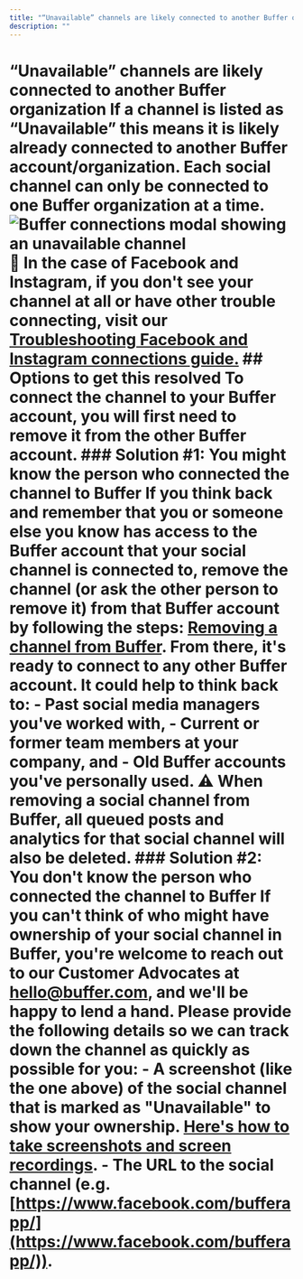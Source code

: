 ```yaml
---
title: "“Unavailable” channels are likely connected to another Buffer organization"
description: ""
---
```


# “Unavailable” channels are likely connected to another Buffer organization If a channel is listed as “Unavailable” this means it is likely already connected to another Buffer account/organization. Each social channel can only be connected to one Buffer organization at a time. ![Buffer connections modal showing an unavailable channel](//d33v4339jhl8k0.cloudfront.net/docs/assets/64cb6cf86d4a3e191f237e66/images/652ecbea25f84304750247b3/file-pvGKhW97ao.jpg) 📝 In the case of Facebook and Instagram, if you don't see your channel at all or have other trouble connecting, visit our [Troubleshooting Facebook and Instagram connections guide.](https://support.buffer.com//support.buffer.com/article/565-troubleshooting-facebook-and-instagram-connections) ## Options to get this resolved To connect the channel to your Buffer account, you will first need to remove it from the other Buffer account. ### Solution #1: You might know the person who connected the channel to Buffer If you think back and remember that you or someone else you know has access to the Buffer account that your social channel is connected to, remove the channel (or ask the other person to remove it) from that Buffer account by following the steps: [Removing a channel from Buffer](https://buffer.helpscoutdocs.com/article/575-removing-a-channel-from-buffer). From there, it's ready to connect to any other Buffer account. It could help to think back to: - Past social media managers you've worked with, - Current or former team members at your company, and - Old Buffer accounts you've personally used. ⚠️ When removing a social channel from Buffer, all queued posts and analytics for that social channel will also be deleted. ### Solution #2: You don't know the person who connected the channel to Buffer If you can't think of who might have ownership of your social channel in Buffer, you're welcome to reach out to our Customer Advocates at [hello@buffer.com](mailto:hello@buffer.com), and we'll be happy to lend a hand. Please provide the following details so we can track down the channel as quickly as possible for you: - A screenshot (like the one above) of the social channel that is marked as "Unavailable" to show your ownership. [Here's how to take screenshots and screen recordings](https://buffer.helpscoutdocs.com/article/513-tips-on-taking-screenshots-and-screen-recordings). - The URL to the social channel (e.g. [https://www.facebook.com/bufferapp/](https://www.facebook.com/bufferapp/)).